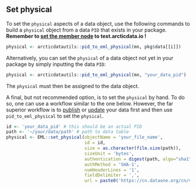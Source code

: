 ## Set physical

To set the `physical` aspects of a data object, use the following commands to build a `physical` object from a data `PID` that exists in your package. **Remember to [set the member node](https://nceas.github.io/datateam-training/reference/set-dataone-nodes.html) to test.arcticdata.io !**

```r
physical <- arcticdatautils::pid_to_eml_physical(mn, pkg$data[[i]])
```

Alternatively, you can set the `physical` of a data object not yet in your package by simply inputting the data `PID`:

```r
physical <- arcticdatautils::pid_to_eml_physical(mn, "your_data_pid")
```

The `physical` must then be assigned to the data object.

A final, but not recommended option, is to set the `physical` by hand. To do so, one can use a workflow similar to the one below. However, the far superior workflow is to [publish](#publish-an-object) or [update](#update-a-data-file) your data first and then use `pid_to_eml_physical` to set the `physical`.

```r
id <- 'your_data_pid' # this should be an actual PID
path <- '~/your/data/path' # path to data table
physical <- EML::set_physical(objectName = 'your_file_name',
                              id = id,
                              size = as.character(file.size(path)),
                              sizeUnit = 'bytes',
                              authentication = digest(path, algo="sha1", serialize=FALSE, file=TRUE),
                              authMethod = 'SHA-1',
                              numHeaderLines = '1',
                              fieldDelimiter = ',',
                              url = paste0('https://cn.dataone.org/cn/v2/resolve/', id))
```